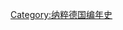 {{Commonscat|1944 in Germany}}
{{year in country category|1|9|4|4|德国|歐洲||}}
[[Category:纳粹德国编年史|Category:纳粹德国编年史]]